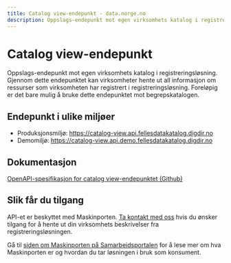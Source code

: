 ```yaml
---
title: Catalog view-endepunkt - data.norge.no
description: Oppslags-endepunkt mot egen virksomhets katalog i registreringsløsning
---
```


# Catalog view-endepunkt

<Ingress size='xs'>Oppslags-endepunkt mot egen virksomhets katalog i registreringsløsning. Gjennom dette endepunktet kan virksomheter hente ut all informasjon om ressurser som virksomheten har registrert i registreringsløsning. 
Foreløpig er det bare mulig å bruke dette endepunktet mot begrepskatalogen.</Ingress>

## Endepunkt i ulike miljøer

* Produksjonsmiljø: https://catalog-view.api.fellesdatakatalog.digdir.no
* Demomiljø:  https://catalog-view.api.demo.fellesdatakatalog.digdir.no

## Dokumentasjon

[OpenAPI-spesifikasjon for catalog view-endepunktet (Github)](https://github.com/Informasjonsforvaltning/catalog-view-api/blob/main/openapi.yaml) 

## Slik får du tilgang

API-et er beskyttet med Maskinporten. [Ta kontakt med oss](/contact) hvis du ønsker tilgang for å hente ut din virksomhets beskrivelser fra registreringsløsningen.

Gå til [siden om Maskinporten på Samarbeidsportalen](https://samarbeid.digdir.no/maskinporten/maskinporten/25) for å lese mer om hva Maskinporten er og hvordan du tar løsningen i bruk som konsument. 